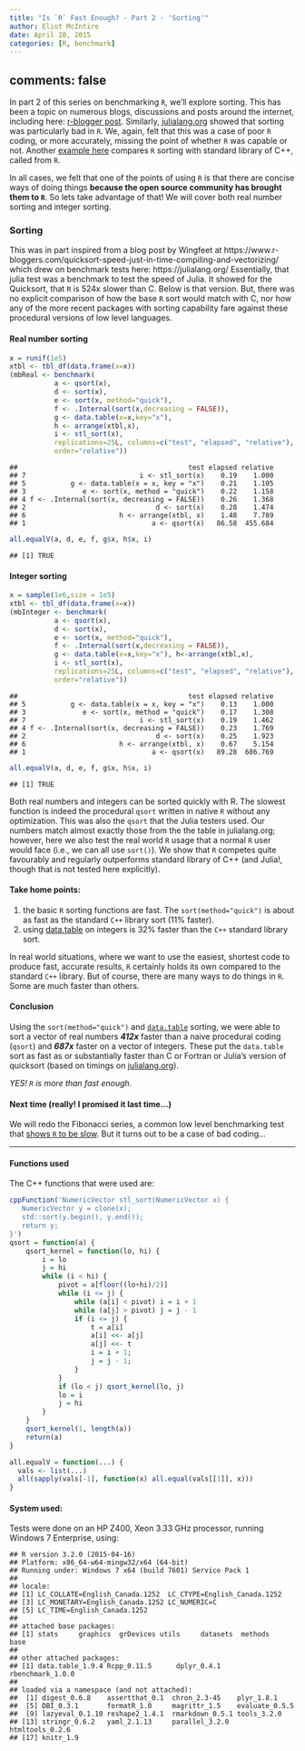 ```yaml
---
title: "Is `R` Fast Enough? - Part 2 - 'Sorting'"
author: Eliot McIntire
date: April 28, 2015
categories: [R, benchmark]
---
```

comments: false
---
In part 2 of this series on benchmarking `R`, we'll explore sorting.
This has been a topic on numerous blogs, discussions and posts around the internet, including here: [r-blogger post](https://www.r-bloggers.com/quicksort-speed-just-in-time-compiling-and-vectorizing/).
Similarly, [julialang.org](https://julialang.org) showed that sorting was particularly bad in `R`.
We, again, felt that this was a case of poor `R` coding, or more accurately, missing the point of whether `R` was capable or not.
Another [example here](https://gallery.rcpp.org/articles/sorting/) compares `R` sorting with standard library of C++, called from `R`.

In all cases, we felt that one of the points of using `R` is that there are concise ways of doing things **because the open source community has brought them to `R`**.
So lets take advantage of that!
We will cover both real number sorting and integer sorting.

### Sorting

This was in part inspired from a blog post by Wingfeet at https://www.r-bloggers.com/quicksort-speed-just-in-time-compiling-and-vectorizing/ which drew on benchmark tests here: https://julialang.org/ Essentially, that julia test was a benchmark to test the speed of Julia.
It showed for the Quicksort, that `R` is 524x slower than C.
Below is that version.
But, there was no explicit comparison of how the base `R` sort would match with C, nor how any of the more recent packages with sorting capability fare against these procedural versions of low level languages.

#### Real number sorting

``` r
x = runif(1e5)
xtbl <- tbl_df(data.frame(x=x))
(mbReal <- benchmark(
           a <- qsort(x), 
           d <- sort(x), 
           e <- sort(x, method="quick"),
           f <- .Internal(sort(x,decreasing = FALSE)),
           g <- data.table(x=x,key="x"), 
           h <- arrange(xtbl,x),
           i <- stl_sort(x),
           replications=25L, columns=c("test", "elapsed", "relative"),
           order="relative"))
```

```         
##                                          test elapsed relative
## 7                            i <- stl_sort(x)    0.19    1.000
## 5           g <- data.table(x = x, key = "x")    0.21    1.105
## 3              e <- sort(x, method = "quick")    0.22    1.158
## 4 f <- .Internal(sort(x, decreasing = FALSE))    0.26    1.368
## 2                                d <- sort(x)    0.28    1.474
## 6                       h <- arrange(xtbl, x)    1.48    7.789
## 1                               a <- qsort(x)   86.58  455.684
```

``` r
all.equalV(a, d, e, f, g$x, h$x, i)
```

```         
## [1] TRUE
```

#### Integer sorting

``` r
x = sample(1e6,size = 1e5)
xtbl <- tbl_df(data.frame(x=x))
(mbInteger <- benchmark(
           a <- qsort(x), 
           d <- sort(x), 
           e <- sort(x, method="quick"), 
           f <- .Internal(sort(x,decreasing = FALSE)),
           g <- data.table(x=x,key="x"), h<-arrange(xtbl,x),
           i <- stl_sort(x),
           replications=25L, columns=c("test", "elapsed", "relative"),
           order="relative"))
```

```         
##                                          test elapsed relative
## 5           g <- data.table(x = x, key = "x")    0.13    1.000
## 3              e <- sort(x, method = "quick")    0.17    1.308
## 7                            i <- stl_sort(x)    0.19    1.462
## 4 f <- .Internal(sort(x, decreasing = FALSE))    0.23    1.769
## 2                                d <- sort(x)    0.25    1.923
## 6                       h <- arrange(xtbl, x)    0.67    5.154
## 1                               a <- qsort(x)   89.28  686.769
```

``` r
all.equalV(a, d, e, f, g$x, h$x, i)
```

```         
## [1] TRUE
```

Both real numbers and integers can be sorted quickly with R.
The slowest function is indeed the procedural `qsort` written in native `R` without any optimization.
This was also the `qsort` that the Julia testers used.
Our numbers match almost exactly those from the the table in julialang.org; however, here we also test the real world `R` usage that a normal `R` user would face (i.e., we can all use `sort()`).
We show that `R` competes quite favourably and regularly outperforms standard library of C++ (and Julia!, though that is not tested here explicitly).

#### Take home points:

1.  the basic `R` sorting functions are fast. The `sort(method="quick")` is about as fast as the standard `C++` library sort (11% faster).
2.  using [data.table](https://cran.r-project.org/web/packages/data.table/index.html) on integers is 32% faster than the `C++` standard library sort.

In real world situations, where we want to use the easiest, shortest code to produce fast, accurate results, `R` certainly holds its own compared to the standard `C++` library.
But of course, there are many ways to do things in `R`.
Some are much faster than others.

#### Conclusion

Using the `sort(method="quick")` and [`data.table`](https://cran.r-project.org/web/packages/data.table/index.html) sorting, we were able to sort a vector of real numbers ***412x*** faster than a naive procedural coding (`qsort`) and ***687x*** faster on a vector of integers.
These put the `data.table` sort as fast as or substantially faster than C or Fortran or Julia's version of quicksort (based on timings on [julialang.org](https://julialang.org)).

*YES! `R` is more than fast enough*.

#### Next time (really! I promised it last time...)

We will redo the Fibonacci series, a common low level benchmarking test that [shows `R` to be slow](https://julialang.org).
But it turns out to be a case of bad coding...

------------------------------------------------------------------------

#### Functions used

The C++ functions that were used are:

``` r
cppFunction('NumericVector stl_sort(NumericVector x) {
   NumericVector y = clone(x);
   std::sort(y.begin(), y.end());
   return y;
}')
qsort = function(a) {
    qsort_kernel = function(lo, hi) {
        i = lo
        j = hi
        while (i < hi) {
            pivot = a[floor((lo+hi)/2)]
            while (i <= j) {
                while (a[i] < pivot) i = i + 1
                while (a[j] > pivot) j = j - 1
                if (i <= j) {
                    t = a[i]
                    a[i] <<- a[j]
                    a[j] <<- t
                    i = i + 1;
                    j = j - 1;
                }
            }
            if (lo < j) qsort_kernel(lo, j)
            lo = i
            j = hi
        }
    }
    qsort_kernel(1, length(a))
    return(a)
}

all.equalV = function(...) {
  vals <- list(...)
  all(sapply(vals[-1], function(x) all.equal(vals[[1]], x)))
}
```

#### System used:

Tests were done on an HP Z400, Xeon 3.33 GHz processor, running Windows 7 Enterprise, using:

```         
## R version 3.2.0 (2015-04-16)
## Platform: x86_64-w64-mingw32/x64 (64-bit)
## Running under: Windows 7 x64 (build 7601) Service Pack 1
## 
## locale:
## [1] LC_COLLATE=English_Canada.1252  LC_CTYPE=English_Canada.1252   
## [3] LC_MONETARY=English_Canada.1252 LC_NUMERIC=C                   
## [5] LC_TIME=English_Canada.1252    
## 
## attached base packages:
## [1] stats     graphics  grDevices utils     datasets  methods   base     
## 
## other attached packages:
## [1] data.table_1.9.4 Rcpp_0.11.5      dplyr_0.4.1      rbenchmark_1.0.0
## 
## loaded via a namespace (and not attached):
##  [1] digest_0.6.8    assertthat_0.1  chron_2.3-45    plyr_1.8.1     
##  [5] DBI_0.3.1       formatR_1.0     magrittr_1.5    evaluate_0.5.5 
##  [9] lazyeval_0.1.10 reshape2_1.4.1  rmarkdown_0.5.1 tools_3.2.0    
## [13] stringr_0.6.2   yaml_2.1.13     parallel_3.2.0  htmltools_0.2.6
## [17] knitr_1.9
```
